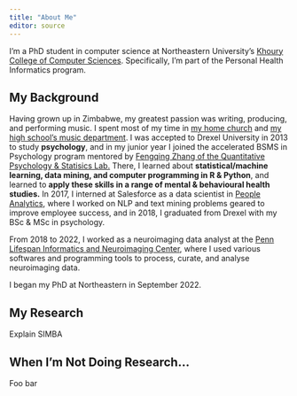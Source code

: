 ```yaml
---
title: "About Me"
editor: source
---
```


I'm a PhD student in computer science at Northeastern University's
[Khoury College of Computer Sciences](https://www.khoury.northeastern.edu/). Specifically, I'm part of the
Personal Health Informatics program.

## My Background

Having grown up in Zimbabwe, my greatest passion was writing,
producing, and performing music. I spent most of my time in
<a href="https://celebrationmin.org/">my home church</a> and 
[my high school's music department](https://stjohnszim.com/). 
I was accepted to Drexel University in 2013 to study
<strong>psychology</strong>, and in my junior year I joined the
accelerated BSMS in Psychology program mentored by 
<a href="http://www.pages.drexel.edu/~fz53/homepage.html">Fengqing Zhang of the Quantitative Psychology & Statisics Lab.</a> 
There, I learned about <strong>statistical/machine learning, data mining, and computer programming in R & Python</strong>, 
and learned to <strong>apply these skills in a range of mental & behavioural
health studies.</strong> In 2017, I interned at Salesforce as a data
scientist in <a href = "https://www.mckinsey.com/solutions/orgsolutions/overview/people-analytics">People Analytics</a>, 
where I worked on NLP and text mining problems geared to improve
employee success, and in 2018, I graduated from Drexel with my BSc & MSc in psychology. <br>

From 2018 to 2022, I worked as a neuroimaging data analyst at the <a href="https://www.satterthwaitelab.com/">Penn Lifespan Informatics and Neuroimaging Center</a>, where I used various softwares and programming tools to process, curate, and analyse neuroimaging data.

I began my PhD at Northeastern in September 2022.

## My Research

Explain SIMBA

## When I'm Not Doing Research...

Foo bar